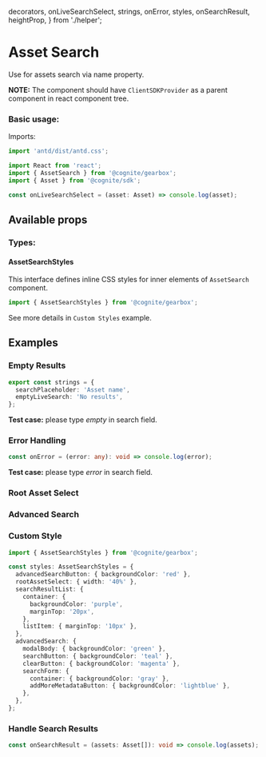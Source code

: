   decorators,
  onLiveSearchSelect,
  strings,
  onError,
  styles,
  onSearchResult,
  heightProp,
} from './helper';

<Meta title="Assets/AssetSearch" decorators={decorators} />

# Asset Search

Use for assets search via name property.

**NOTE:** The component should have `ClientSDKProvider` as a parent component in react component tree.

### Basic usage:

Imports:

```typescript
import 'antd/dist/antd.css';

import React from 'react';
import { AssetSearch } from '@cognite/gearbox';
import { Asset } from '@cognite/sdk';
```

```typescript
const onLiveSearchSelect = (asset: Asset) => console.log(asset);
```

<Preview>
  <Story name="Basic Usage" height = {heightProp}>
    <AssetSearch onLiveSearchSelect={onLiveSearchSelect} />
  </Story>
</Preview>

## Available props

<Props of={AssetSearch} />

### Types:

#### AssetSearchStyles
This interface defines inline CSS styles for inner elements of `AssetSearch` component.

```typescript
import { AssetSearchStyles } from '@cognite/gearbox';
```

See more details in `Custom Styles` example.

## Examples

### Empty Results

```typescript
export const strings = {
  searchPlaceholder: 'Asset name',
  emptyLiveSearch: 'No results',
};
```

**Test case:** please type *empty* in search field.

<Preview>
  <Story name="Empty Results" height = {heightProp}>
    <AssetSearch
      onLiveSearchSelect={onLiveSearchSelect}
      strings={strings}
    />
  </Story>
</Preview>

### Error Handling

```typescript
const onError = (error: any): void => console.log(error);
```

**Test case:** please type *error* in search field.

<Preview>
  <Story name="Error Handling" height = {heightProp} >
    <AssetSearch
      onLiveSearchSelect={onLiveSearchSelect}
      onError={onError}
    />
  </Story>
</Preview>

### Root Asset Select

<Preview>
  <Story name="Root Asset Select" height = {heightProp}>
    <AssetSearch
      onLiveSearchSelect={onLiveSearchSelect}
      rootAssetSelect={true}
    />
  </Story>
</Preview>

### Advanced Search

<Preview>
  <Story name="Advanced Search" height = {heightProp}>
    <AssetSearch
      onLiveSearchSelect={onLiveSearchSelect}
      advancedSearch={true}
    />
  </Story>
</Preview>

### Custom Style

```typescript
import { AssetSearchStyles } from '@cognite/gearbox';

const styles: AssetSearchStyles = {
  advancedSearchButton: { backgroundColor: 'red' },
  rootAssetSelect: { width: '40%' },
  searchResultList: {
    container: {
      backgroundColor: 'purple',
      marginTop: '20px',
    },
    listItem: { marginTop: '10px' },
  },
  advancedSearch: {
    modalBody: { backgroundColor: 'green' },
    searchButton: { backgroundColor: 'teal' },
    clearButton: { backgroundColor: 'magenta' },
    searchForm: {
      container: { backgroundColor: 'gray' },
      addMoreMetadataButton: { backgroundColor: 'lightblue' },
    },
  },
};
```

<Preview>
  <Story name="Custom Style" height = {heightProp}>
    <AssetSearch
      onLiveSearchSelect={onLiveSearchSelect}
      advancedSearch={true}
      rootAssetSelect={true}
      styles={styles}
    />
  </Story>
</Preview>

### Handle Search Results

```typescript
const onSearchResult = (assets: Asset[]): void => console.log(assets);
```

<Preview>
  <Story name="Handle Search Results" height = {heightProp}>
    <AssetSearch
      showLiveSearchResults={false}
      onSearchResult={onSearchResult}
    />
  </Story>
</Preview>
